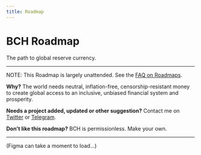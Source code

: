 ```yaml
---
title: Roadmap
---
```



<div style={{ textAlign: "center" }}>
  <h1>BCH Roadmap</h1>
  <div>The path to global reserve currency.</div>
  <hr />
<p>
  NOTE: This Roadmap is largely unattended.  See the <a href="/faqs/BCH/does-BCH-have-a-roadmap" target="_blank">FAQ on Roadmaps</a>.
</p>
<p>
  <b>Why?</b> The world needs neutral, inflation-free, censorship-resistant
  money to create global access to an inclusive, unbiased financial system and
  prosperity.
</p>
<p>
  <b>Needs a project added, updated or other suggestion?</b> Contact me on <a href="https://twitter.com/TheBCHPodcast" target="_blank">Twitter</a> or <a href="https://t.me/thebitcoincashpodcast_discussion" target="_blank">Telegram</a>.
</p>
<div>
  <b>Don't like this roadmap?</b> BCH is permissionless. Make your own.
</div>
<hr />

(Figma can take a moment to load...)

<FigmaEmbed url="https://www.figma.com/file/8UJ9gpOXnjAtS1vSSSSk7t/BCH-Roadmap" />

</div>
